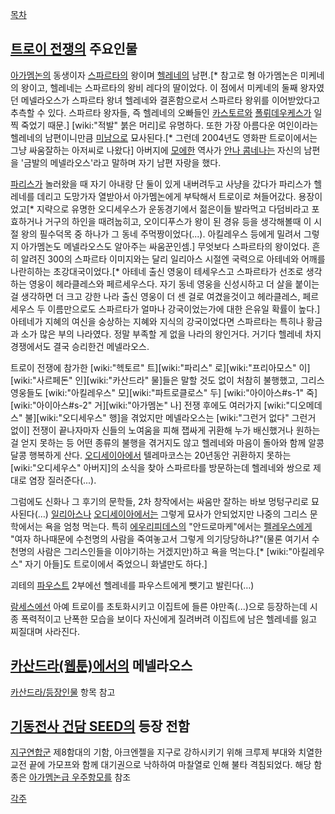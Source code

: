 [[목차]]
== [[트로이 전쟁]]의 주요인물 ==
[[아가멤논]]의 동생이자 [[스파르타]]의 왕이며 [[헬레네]]의 남편.[* 참고로 형 아가멤논은 미케네의 왕이고, 헬레네는 스파르타의 왕비 레다의 딸이었다. 이 점에서 미케네의 둘째 왕자였던 메넬라오스가 스파르타 왕녀 헬레네와 결혼함으로서 스파르타 왕위를 이어받았다고 추측할 수 있다. 스파르타 왕자들, 즉 헬레네의 오빠들인 [[카스토르]]와 [[폴뤼데우케스]]가 일찍 죽었기 때문.] [wiki:"적발" 붉은 머리]로 유명하다. 또한 가장 아름다운 여인이라는 헬레네의 남편이니만큼 [[미남]]으로 묘사된다.[* 그런데 2004년도 영화판 트로이에서는 그냥 싸움잘하는 아저씨로 나왔다] 아버지에 [[모에]]한 역사가 [[안나 콤네나]]는 자신의 남편을 '금발의 메넬라오스'라고 말하며 자기 남편 자랑을 했다.

[[파리스]]가 놀러왔을 때 자기 아내랑 단 둘이 있게 내버려두고 사냥을 갔다가 파리스가 헬레네를 데리고 도망가자 열받아서 아가멤논에게 부탁해서 트로이로 쳐들어갔다. 용장이었고[* 지략으로 유명한 오디세우스가 운동경기에서 젊은이들 발라먹고 다덤비라고 포효하거나 거구의 하인을 때려눕히고, 오이디푸스가 왕이 된 경유 등을 생각해볼때 이 시절 왕의 필수덕목 중 하나가 그 동네 주먹짱이었다(...). 아킬레우스 등에게 밀려서 그렇지 아가멤논도 메넬라오스도 알아주는 싸움꾼인셈.] 무엇보다 스파르타의 왕이었다. 흔히 알려진 300의 스파르타 이미지와는 달리 일리아스 시절엔 국력으로 아테네와 어깨를 나란히하는 초강대국이었다.[* 아테네 출신 영웅이 테세우스고 스파르타가 선조로 생각하는 영웅이 헤라클레스와 페르세우스다. 자기 동네 영웅을 신성시하고 더 살을 붙이는걸 생각하면 더 크고 강한 나라 출신 영웅이 더 센 걸로 여겼을것이고 헤라클레스, 페르세우스 두 이름만으로도 스파르타가 얼마나 강국이었는가에 대한 은유일 확률이 높다.] 아테네가 지혜의 여신을 숭상하는 지혜와 지식의 강국이었다면 스파르타는 특히나 황금과 소가 많은 부의 나라였다. 정말 부족할 게 없을 나라의 왕인거다. 거기다 헬레네 차지 경쟁에서도 결국 승리한건 메넬라오스.

트로이 전쟁에 참가한 [wiki:"헥토르" 트][wiki:"파리스" 로][wiki:"프리아모스" 이] [wiki:"사르페돈" 인][wiki:"카산드라" 물]들은 말할 것도 없이 처참히 불행했고, 그리스 영웅들도 [wiki:"아킬레우스" 모][wiki:"파트로클로스" 두] [wiki:"아이아스#s-1" 죽][wiki:"아이아스#s-2" 거][wiki:"아가멤논" 나] 전쟁 후에도 여러가지 [wiki:"디오메데스" 불][wiki:"오디세우스" 행]을 겪었지만 메넬라오스는 [wiki:"그런거 없다" 그런거 없이] 전쟁이 끝나자마자 신들의 노여움을 피해 잽싸게 귀환해 누가 배신했거나 원하는걸 얻지 못하는 등 어떤 종류의 불행을 겪거지도 않고 헬레네와 마음이 돌아와 함께 알콩달콩 행복하게 산다. [[오디세이아]]에서 텔레마코스는 20년동안 귀환하지 못하는 [wiki:"오디세우스" 아버지]의 소식을 찾아 스파르타를 방문하는데 헬레네와 쌍으로 제대로 염장 질러준다(...). 

그럼에도 신화나 그 후기의 문학들, 2차 창작에서는 싸움만 잘하는 바보 멍텅구리로 묘사된다(…) [[일리아스]]나 [[오디세이아]]에서는 그렇게 묘사가 안되었지만 나중의 그리스 문학에서는 욕을 엄청 먹는다. 특히 [[에우리피데스]]의 "안드로마케"에서는 [[펠레우스]]에게 "여자 하나때문에 수천명의 사람을 죽여놓고서 그렇게 의기당당하냐?"(물론 여기서 수천명의 사람은 그리스인들을 이야기하는 거겠지만)하고 욕을 먹는다.[* [wiki:"아킬레우스" 자기 아들]도 트로이에서 죽었으니 화낼만도 하다.]

괴테의 [[파우스트]] 2부에선 헬레네를 파우스트에게 뺏기고 발린다(…)

[[람세스]]에선 아예 트로이를 초토화시키고 이집트에 들른 야만족(...)으로 등장하는데 시종 폭력적이고 난폭한 모습을 보이다 자신에게 질려버려 이집트에 남은 헬레네를 잃고 찌질대며 사라진다.

== [[카산드라(웹툰)]]에서의 메넬라오스 ==
[[카산드라/등장인물]] 항목 참고

== [[기동전사 건담 SEED]]의 등장 전함 ==
[[지구연합군]] 제8함대의 기함, 
아크엔젤을 지구로 강하시키기 위해 크루제 부대와 치열한 교전 끝에 가모프와 함께 대기권으로 낙하하여 마찰열로 인해 불타 격침되었다. 
해당 함종은 [[아가멤논급 우주항모]]를 참조

[[각주]]
